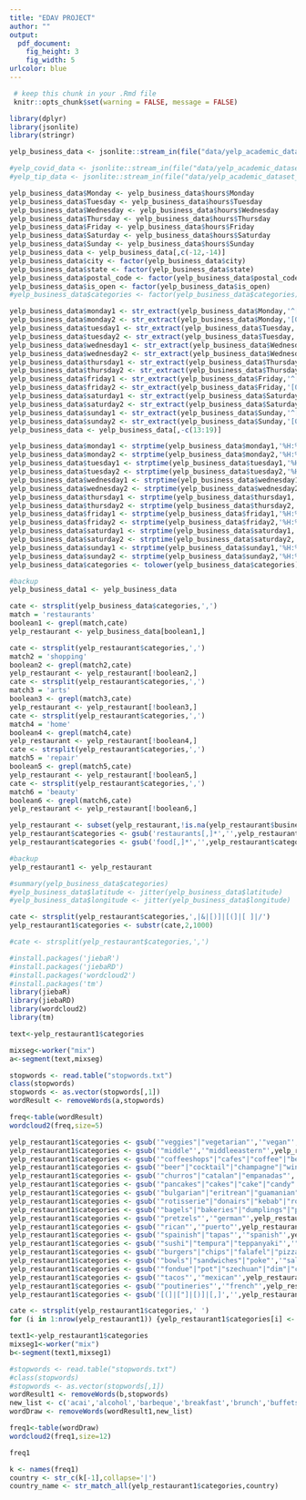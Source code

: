 ```yaml
---
title: "EDAV PROJECT"
author: ""
output:
  pdf_document:
    fig_height: 3
    fig_width: 5
urlcolor: blue
---
```


```r
 # keep this chunk in your .Rmd file
 knitr::opts_chunk$set(warning = FALSE, message = FALSE)
```

```r
library(dplyr)
library(jsonlite)
library(stringr)
```

```r
yelp_business_data <- jsonlite::stream_in(file("data/yelp_academic_dataset_business.json"))

#yelp_covid_data <- jsonlite::stream_in(file("data/yelp_academic_dataset_covid_features.json"))
#yelp_tip_data <- jsonlite::stream_in(file("data/yelp_academic_dataset_tip.json"))
```

```r
yelp_business_data$Monday <- yelp_business_data$hours$Monday
yelp_business_data$Tuesday <- yelp_business_data$hours$Tuesday
yelp_business_data$Wednesday <- yelp_business_data$hours$Wednesday
yelp_business_data$Thursday <- yelp_business_data$hours$Thursday
yelp_business_data$Friday <- yelp_business_data$hours$Friday
yelp_business_data$Saturday <- yelp_business_data$hours$Saturday
yelp_business_data$Sunday <- yelp_business_data$hours$Sunday
yelp_business_data <- yelp_business_data[,c(-12,-14)]
yelp_business_data$city <- factor(yelp_business_data$city)
yelp_business_data$state <- factor(yelp_business_data$state)
yelp_business_data$postal_code <- factor(yelp_business_data$postal_code)
yelp_business_data$is_open <- factor(yelp_business_data$is_open)
#yelp_business_data$categories <- factor(yelp_business_data$categories)
```

```r
yelp_business_data$monday1 <- str_extract(yelp_business_data$Monday,'^[0-9]+:[0-9]+')
yelp_business_data$monday2 <- str_extract(yelp_business_data$Monday,'[0-9]+:[0-9]+$')
yelp_business_data$tuesday1 <- str_extract(yelp_business_data$Tuesday,'^[0-9]+:[0-9]+')
yelp_business_data$tuesday2 <- str_extract(yelp_business_data$Tuesday,'[0-9]+:[0-9]+$')
yelp_business_data$wednesday1 <- str_extract(yelp_business_data$Wednesday,'^[0-9]+:[0-9]+')
yelp_business_data$wednesday2 <- str_extract(yelp_business_data$Wednesday,'[0-9]+:[0-9]+$')
yelp_business_data$thursday1 <- str_extract(yelp_business_data$Thursday,'^[0-9]+:[0-9]+')
yelp_business_data$thursday2 <- str_extract(yelp_business_data$Thursday,'[0-9]+:[0-9]+$')
yelp_business_data$friday1 <- str_extract(yelp_business_data$Friday,'^[0-9]+:[0-9]+')
yelp_business_data$friday2 <- str_extract(yelp_business_data$Friday,'[0-9]+:[0-9]+$')
yelp_business_data$saturday1 <- str_extract(yelp_business_data$Saturday,'^[0-9]+:[0-9]+')
yelp_business_data$saturday2 <- str_extract(yelp_business_data$Saturday,'[0-9]+:[0-9]+$')
yelp_business_data$sunday1 <- str_extract(yelp_business_data$Sunday,'^[0-9]+:[0-9]+')
yelp_business_data$sunday2 <- str_extract(yelp_business_data$Sunday,'[0-9]+:[0-9]+$')
yelp_business_data <- yelp_business_data[,-c(13:19)]
```

```r
yelp_business_data$monday1 <- strptime(yelp_business_data$monday1,'%H:%M')
yelp_business_data$monday2 <- strptime(yelp_business_data$monday2,'%H:%M')
yelp_business_data$tuesday1 <- strptime(yelp_business_data$tuesday1,'%H:%M')
yelp_business_data$tuesday2 <- strptime(yelp_business_data$tuesday2,'%H:%M')
yelp_business_data$wednesday1 <- strptime(yelp_business_data$wednesday1,'%H:%M')
yelp_business_data$wednesday2 <- strptime(yelp_business_data$wednesday2,'%H:%M')
yelp_business_data$thursday1 <- strptime(yelp_business_data$thursday1,'%H:%M')
yelp_business_data$thursday2 <- strptime(yelp_business_data$thursday2,'%H:%M')
yelp_business_data$friday1 <- strptime(yelp_business_data$friday1,'%H:%M')
yelp_business_data$friday2 <- strptime(yelp_business_data$friday2,'%H:%M')
yelp_business_data$saturday1 <- strptime(yelp_business_data$saturday1,'%H:%M')
yelp_business_data$saturday2 <- strptime(yelp_business_data$saturday2,'%H:%M')
yelp_business_data$sunday1 <- strptime(yelp_business_data$sunday1,'%H:%M')
yelp_business_data$sunday2 <- strptime(yelp_business_data$sunday2,'%H:%M')
yelp_business_data$categories <- tolower(yelp_business_data$categories)
```

```r
#backup
yelp_business_data1 <- yelp_business_data
```

```r
cate <- strsplit(yelp_business_data$categories,',')
match = 'restaurants'
boolean1 <- grepl(match,cate)
yelp_restaurant <- yelp_business_data[boolean1,]
```

```r
cate <- strsplit(yelp_restaurant$categories,',')
match2 = 'shopping'
boolean2 <- grepl(match2,cate)
yelp_restaurant <- yelp_restaurant[!boolean2,]
cate <- strsplit(yelp_restaurant$categories,',')
match3 = 'arts'
boolean3 <- grepl(match3,cate)
yelp_restaurant <- yelp_restaurant[!boolean3,]
cate <- strsplit(yelp_restaurant$categories,',')
match4 = 'home'
boolean4 <- grepl(match4,cate)
yelp_restaurant <- yelp_restaurant[!boolean4,]
cate <- strsplit(yelp_restaurant$categories,',')
match5 = 'repair'
boolean5 <- grepl(match5,cate)
yelp_restaurant <- yelp_restaurant[!boolean5,]
cate <- strsplit(yelp_restaurant$categories,',')
match6 = 'beauty'
boolean6 <- grepl(match6,cate)
yelp_restaurant <- yelp_restaurant[!boolean6,]
```

```r
yelp_restaurant <- subset(yelp_restaurant,!is.na(yelp_restaurant$business_id))
yelp_restaurant$categories <- gsub('restaurants[,]*','',yelp_restaurant$categories)
yelp_restaurant$categories <- gsub('food[,]*','',yelp_restaurant$categories)
```

```r
#backup
yelp_restaurant1 <- yelp_restaurant
```

```r
#summary(yelp_business_data$categories)
#yelp_business_data$latitude <- jitter(yelp_business_data$latitude)
#yelp_business_data$longitude <- jitter(yelp_business_data$longitude)
```

```r
cate <- strsplit(yelp_restaurant$categories,',|&|[)]|[(]|[ ]|/')
yelp_restaurant1$categories <- substr(cate,2,1000)
```

```r
#cate <- strsplit(yelp_restaurant$categories,',')
```

```r
#install.packages('jiebaR')
#install.packages('jiebaRD')
#install.packages('wordcloud2')
#install.packages('tm')
library(jiebaR)
library(jiebaRD)
library(wordcloud2)
library(tm)
```

```r
text<-yelp_restaurant1$categories
```

```r
mixseg<-worker("mix") 
a<-segment(text,mixseg) 
```

```r
stopwords <- read.table("stopwords.txt")
class(stopwords) 
stopwords <- as.vector(stopwords[,1]) 
wordResult <- removeWords(a,stopwords)
```

```r
freq<-table(wordResult)
wordcloud2(freq,size=5)
```

```r
yelp_restaurant1$categories <- gsub('"veggies"|"vegetarian"','"vegan"',yelp_restaurant1$categories)
yelp_restaurant1$categories <- gsub('"middle"','"middleeastern"',yelp_restaurant1$categories)
yelp_restaurant1$categories <- gsub('"coffeeshops"|"cafes"|"coffee"|"beverage"|"cafeteria"|"cideries"|"juice"|"kombucha"|"tea"|"cafems"|"smoothies"|"cafe"|"soup"|"yogurt"','"drinks"',yelp_restaurant1$categories)
yelp_restaurant1$categories <- gsub('"beer"|"cocktail"|"champagne"|"wine"|"whiskey"|"distilleries"|"breweries"|"pubs"|"brewpubs"|"gastropub"|"gastropubs"|"pub"|"bars"|"izakaya"|"bar"|"brasseries"|"bistros"|"speakeasies"','"alcohol"',yelp_restaurant1$categories)
yelp_restaurant1$categories <- gsub('"churros"|"catalan"|"empanadas"','"spainish"',yelp_restaurant1$categories)
yelp_restaurant1$categories <- gsub('"pancakes"|"cakes"|"cake"|"candy"|"cupcakes"|"cream"|"creperies"|"popcorn"|"sugar"|"waffles"|"cheesescafeks"|"chocolatiers"|"donuts"|"chocolatiers"|"macarons"|"offdessertss"|"offdesserts"|"practdesserts"|"servdessertss"|"servdesserts"|"spdessertss"|"ice"','"desserts"',yelp_restaurant1$categories)
yelp_restaurant1$categories <- gsub('"bulgarian"|"eritrean"|"guamanian"|"iberian"|"mauritius"|"nicaraguan"|"polynesian"|"slovakian"|"scottish"|"tuscan"|"uzbek"|"trinidadian"|"calabrian"|"senegalese"|"sicilian"|"swiss"','"othercountries"',yelp_restaurant1$categories)
yelp_restaurant1$categories <- gsub('"rotisserie"|"donairs"|"kebab"|"roasteries"|"steakhouses"|"cheesesteaks"|"fish"|"chicken"','"meat"',yelp_restaurant1$categories)
yelp_restaurant1$categories <- gsub('"bagels"|"bakeries"|"dumplings"|"pasta"|"ramen"|"noodles"|"udon"|"patisserie"','"flourfood"',yelp_restaurant1$categories)
yelp_restaurant1$categories <- gsub('"pretzels"','"german"',yelp_restaurant1$categories)
yelp_restaurant1$categories <- gsub('"rican"','"puerto"',yelp_restaurant1$categories)
yelp_restaurant1$categories <- gsub('"spainish"|"tapas"','"spanish"',yelp_restaurant1$categories)
yelp_restaurant1$categories <- gsub('"sushi"|"tempura"|"teppanyaki"','"japanese"',yelp_restaurant1$categories)
yelp_restaurant1$categories <- gsub('"burgers"|"chips"|"falafel"|"pizza"|"delicatessen"|"delis"|"pita"|"junk"','"fast"',yelp_restaurant1$categories)
yelp_restaurant1$categories <- gsub('"bowls"|"sandwiches"|"poke"','"salad"',yelp_restaurant1$categories)
yelp_restaurant1$categories <- gsub('"fondue"|"pot"|"szechuan"|"dim"|"cantonese"|"taiwanese"','"chinese"',yelp_restaurant1$categories)
yelp_restaurant1$categories <- gsub('"tacos"','"mexican"',yelp_restaurant1$categories)
yelp_restaurant1$categories <- gsub('"poutineries"','"french"',yelp_restaurant1$categories)
yelp_restaurant1$categories <- gsub('[(]|["]|[)]|[,]','',yelp_restaurant1$categories)
```


```r
cate <- strsplit(yelp_restaurant1$categories,' ')
for (i in 1:nrow(yelp_restaurant1)) {yelp_restaurant1$categories[i] <- str_c(unique(cate[[i]]),collapse=' ')}
```

```r
text1<-yelp_restaurant1$categories
mixseg1<-worker("mix") 
b<-segment(text1,mixseg1) 
```

```r
#stopwords <- read.table("stopwords.txt")
#class(stopwords) 
#stopwords <- as.vector(stopwords[,1]) 
wordResult1 <- removeWords(b,stopwords)
new_list <- c('acai','alcohol','barbeque','breakfast','brunch','buffets','delivery','desserts','dinner','drinks','flourfood','fruits','imported','local','organic','salad','vegan','meat','kosher')
wordDraw <- removeWords(wordResult1,new_list)
```

```r
freq1<-table(wordDraw)
wordcloud2(freq1,size=12)
```

```r
freq1
```

```r
k <- names(freq1)
country <- str_c(k[-1],collapse='|')
country_name <- str_match_all(yelp_restaurant1$categories,country)
```

















